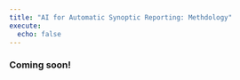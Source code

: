 ```yaml
---
title: "AI for Automatic Synoptic Reporting: Methdology"
execute:
  echo: false
---
```


### Coming soon!
